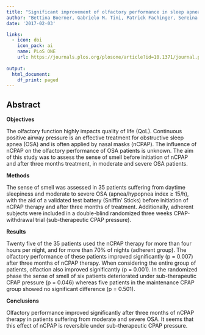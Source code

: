 ```yaml
---
title: "Significant improvement of olfactory performance in sleep apnea patients after three months of nasal CPAP therapy – Observational study and randomized trial"
author: "Bettina Boerner, Gabrielo M. Tini, Patrick Fachinger, Sereina M. Graber, Sarosh Irani"
date: '2017-02-03'

links:
  - icon: doi
    icon_pack: ai
    name: PLoS ONE
    url: https://journals.plos.org/plosone/article?id=10.1371/journal.pone.0171087
    
output:
  html_document:
    df_print: paged
---
```


## Abstract

**Objectives**

The olfactory function highly impacts quality of life (QoL). Continuous positive airway pressure is an effective treatment for obstructive sleep apnea (OSA) and is often applied by nasal masks (nCPAP). The influence of nCPAP on the olfactory performance of OSA patients is unknown. The aim of this study was to assess the sense of smell before initiation of nCPAP and after three months treatment, in moderate and severe OSA patients.

**Methods**

The sense of smell was assessed in 35 patients suffering from daytime sleepiness and moderate to severe OSA (apnea/hypopnea index ≥ 15/h), with the aid of a validated test battery (Sniffin' Sticks) before initiation of nCPAP therapy and after three months of treatment. Additionally, adherent subjects were included in a double-blind randomized three weeks CPAP-withdrawal trial (sub-therapeutic CPAP pressure).

**Results**

Twenty five of the 35 patients used the nCPAP therapy for more than four hours per night, and for more than 70% of nights (adherent group). The olfactory performance of these patients improved significantly (p = 0.007) after three months of nCPAP therapy. When considering the entire group of patients, olfaction also improved significantly (p = 0.001). In the randomized phase the sense of smell of six patients deteriorated under sub-therapeutic CPAP pressure (p = 0.046) whereas five patients in the maintenance CPAP group showed no significant difference (p = 0.501).

**Conclusions**

Olfactory performance improved significantly after three months of nCPAP therapy in patients suffering from moderate and severe OSA. It seems that this effect of nCPAP is reversible under sub-therapeutic CPAP pressure.
